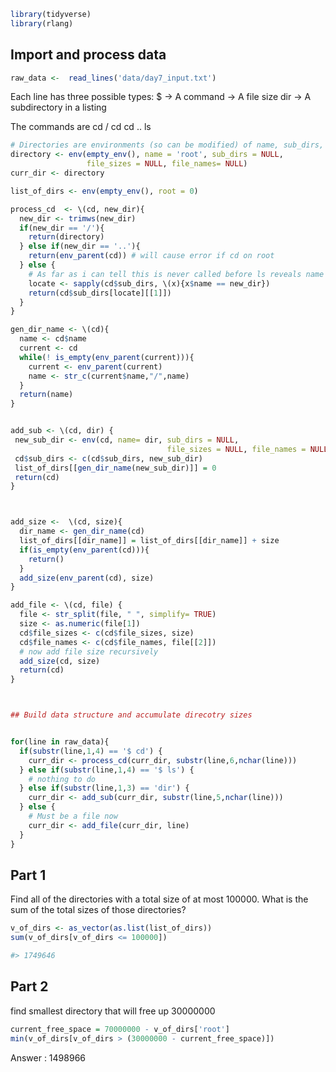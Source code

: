 ```r
library(tidyverse)
library(rlang)
```
 

## Import and process data
 

```r
raw_data <-  read_lines('data/day7_input.txt')
```

Each line has three possible types:
$ -> A command
<numbers> -> A file size
dir <identifier> -> A subdirectory in a listing

The commands are 
cd /
cd <identifier>
cd ..
ls


```r
# Directories are environments (so can be modified) of name, sub_dirs, contents.  
directory <- env(empty_env(), name = 'root', sub_dirs = NULL, 
                 file_sizes = NULL, file_names= NULL)
curr_dir <- directory

list_of_dirs <- env(empty_env(), root = 0)

process_cd  <- \(cd, new_dir){
  new_dir <- trimws(new_dir)
  if(new_dir == '/'){
    return(directory)
  } else if(new_dir == '..'){
    return(env_parent(cd)) # will cause error if cd on root
  } else {
    # As far as i can tell this is never called before ls reveals name
    locate <- sapply(cd$sub_dirs, \(x){x$name == new_dir})
    return(cd$sub_dirs[locate][[1]])
  }
}

gen_dir_name <- \(cd){
  name <- cd$name
  current <- cd
  while(! is_empty(env_parent(current))){
    current <- env_parent(current)
    name <- str_c(current$name,"/",name)
  }
  return(name)
}


add_sub <- \(cd, dir) {
 new_sub_dir <- env(cd, name= dir, sub_dirs = NULL,
                                   file_sizes = NULL, file_names = NULL)
 cd$sub_dirs <- c(cd$sub_dirs, new_sub_dir)
 list_of_dirs[[gen_dir_name(new_sub_dir)]] = 0
 return(cd)
}



add_size <-  \(cd, size){
  dir_name <- gen_dir_name(cd)
  list_of_dirs[[dir_name]] = list_of_dirs[[dir_name]] + size
  if(is_empty(env_parent(cd))){
    return()
  }
  add_size(env_parent(cd), size)
}

add_file <- \(cd, file) {
  file <- str_split(file, " ", simplify= TRUE)
  size <- as.numeric(file[1])
  cd$file_sizes <- c(cd$file_sizes, size)
  cd$file_names <- c(cd$file_names, file[[2]])
  # now add file size recursively
  add_size(cd, size)
  return(cd)
}



## Build data structure and accumulate direcotry sizes


for(line in raw_data){
  if(substr(line,1,4) == '$ cd') {
    curr_dir <- process_cd(curr_dir, substr(line,6,nchar(line)))
  } else if(substr(line,1,4) == '$ ls') {
    # nothing to do 
  } else if(substr(line,1,3) == 'dir') {
    curr_dir <- add_sub(curr_dir, substr(line,5,nchar(line)))
  } else {
    # Must be a file now
    curr_dir <- add_file(curr_dir, line)
  }
}
```

 

## Part 1

Find all of the directories with a total size of at most 100000. What is the sum of the total sizes of those directories?

```r
v_of_dirs <- as_vector(as.list(list_of_dirs))
sum(v_of_dirs[v_of_dirs <= 100000])

#> 1749646
```

## Part 2

find smallest directory that will free up 30000000

```r
current_free_space = 70000000 - v_of_dirs['root']
min(v_of_dirs[v_of_dirs > (30000000 - current_free_space)])
```

Answer : 1498966